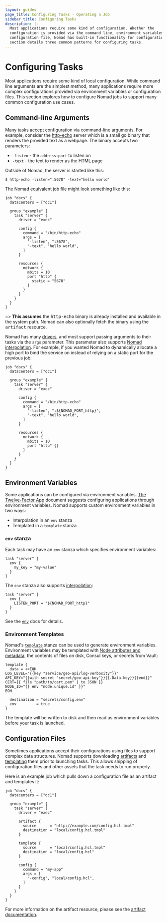 ```yaml
---
layout: guides
page_title: Configuring Tasks - Operating a Job
sidebar_title: Configuring Tasks
description: |-
  Most applications require some kind of configuration. Whether the
  configuration is provided via the command line, environment variables, or a
  configuration file, Nomad has built-in functionality for configuration. This
  section details three common patterns for configuring tasks.
---
```


# Configuring Tasks

Most applications require some kind of local configuration. While command line
arguments are the simplest method, many applications require more complex
configurations provided via environment variables or configuration files. This
section explores how to configure Nomad jobs to support many common
configuration use cases.

## Command-line Arguments

Many tasks accept configuration via command-line arguments. For example,
consider the [http-echo](https://github.com/hashicorp/http-echo) server which
is a small go binary that renders the provided text as a webpage. The binary
accepts two parameters:

- `-listen` - the `address:port` to listen on
- `-text` - the text to render as the HTML page

Outside of Nomad, the server is started like this:

```shell
$ http-echo -listen=":5678" -text="hello world"
```

The Nomad equivalent job file might look something like this:

```hcl
job "docs" {
  datacenters = ["dc1"]

  group "example" {
    task "server" {
      driver = "exec"

      config {
        command = "/bin/http-echo"
        args = [
          "-listen", ":5678",
          "-text", "hello world",
        ]
      }

      resources {
        network {
          mbits = 10
          port "http" {
            static = "5678"
          }
        }
      }
    }
  }
}
```

~> **This assumes** the <tt>http-echo</tt> binary is already installed and
available in the system path. Nomad can also optionally fetch the binary
using the <tt>artifact</tt> resource.

Nomad has many [drivers](/docs/drivers), and most support passing
arguments to their tasks via the `args` parameter. This parameter also supports
[Nomad interpolation](/docs/runtime/interpolation). For example, if you
wanted Nomad to dynamically allocate a high port to bind the service on instead
of relying on a static port for the previous job:

```hcl
job "docs" {
  datacenters = ["dc1"]

  group "example" {
    task "server" {
      driver = "exec"

      config {
        command = "/bin/http-echo"
        args = [
          "-listen", ":${NOMAD_PORT_http}",
          "-text", "hello world",
        ]
      }

      resources {
        network {
          mbits = 10
          port "http" {}
        }
      }
    }
  }
}
```

## Environment Variables

Some applications can be configured via environment variables. [The
Twelve-Factor App](https://12factor.net/config) document suggests configuring
applications through environment variables. Nomad supports custom environment
variables in two ways:

- Interpolation in an `env` stanza
- Templated in a `template` stanza

### `env` stanza

Each task may have an `env` stanza which specifies environment variables:

```hcl
task "server" {
  env {
    my_key = "my-value"
  }
}
```

The `env` stanza also supports
[interpolation](/docs/runtime/interpolation):

```hcl
task "server" {
  env {
    LISTEN_PORT = "${NOMAD_PORT_http}"
  }
}
```

See the [`env`](/docs/job-specification/env) docs for details.

### Environment Templates

Nomad's [`template`][template] stanza can be used
to generate environment variables. Environment variables may be templated with
[Node attributes and metadata][nodevars], the contents of files on disk, Consul
keys, or secrets from Vault:

```hcl
template {
  data = <<EOH
LOG_LEVEL="{{key "service/geo-api/log-verbosity"}}"
API_KEY="{{with secret "secret/geo-api-key"}}{{.Data.key}}{{end}}"
CERT={{ file "path/to/cert.pem" | to JSON }}
NODE_ID="{{ env "node.unique.id" }}"
EOH

  destination = "secrets/config.env"
  env         = true
}
```

The template will be written to disk and then read as environment variables
before your task is launched.

## Configuration Files

Sometimes applications accept their configurations using files to support
complex data structures. Nomad supports downloading
[artifacts][artifact] and
[templating][template] them prior to launching
tasks.
This allows shipping of configuration files and other assets that the task
needs to run properly.

Here is an example job which pulls down a configuration file as an artifact and
templates it:

```hcl
job "docs" {
  datacenters = ["dc1"]

  group "example" {
    task "server" {
      driver = "exec"

      artifact {
        source      = "http://example.com/config.hcl.tmpl"
        destination = "local/config.hcl.tmpl"
      }

      template {
        source      = "local/config.hcl.tmpl"
        destination = "local/config.hcl"
      }

      config {
        command = "my-app"
        args = [
          "-config", "local/config.hcl",
        ]
      }
    }
  }
}
```

For more information on the artifact resource, please see the [artifact
documentation](/docs/job-specification/artifact).

[artifact]: /docs/job-specification/artifact 'Nomad artifact Job Specification'
[nodevars]: /docs/runtime/interpolation#interpreted_node_vars 'Nomad Node Variables'
[template]: /docs/job-specification/template 'Nomad template Job Specification'

